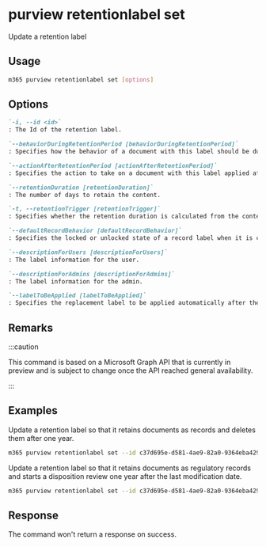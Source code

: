 
# purview retentionlabel set

Update a retention label

## Usage

```sh
m365 purview retentionlabel set [options]
```

## Options

```md definition-list
`-i, --id <id>`
: The Id of the retention label.

`--behaviorDuringRetentionPeriod [behaviorDuringRetentionPeriod]`
: Specifies how the behavior of a document with this label should be during the retention period. Allowed values: `doNotRetain`, `retain`, `retainAsRecord`, `retainAsRegulatoryRecord`.

`--actionAfterRetentionPeriod [actionAfterRetentionPeriod]`
: Specifies the action to take on a document with this label applied after the retention period. Allowed values: `none`, `delete`, `startDispositionReview`.

`--retentionDuration [retentionDuration]`
: The number of days to retain the content.

`-t, --retentionTrigger [retentionTrigger]`
: Specifies whether the retention duration is calculated from the content creation date, labeled date, or last modification date. Allowed values: `dateLabeled`, `dateCreated`, `dateModified`, `dateOfEvent`.

`--defaultRecordBehavior [defaultRecordBehavior]`
: Specifies the locked or unlocked state of a record label when it is created. Allowed values: `startLocked`, `startUnlocked`.

`--descriptionForUsers [descriptionForUsers]`
: The label information for the user.

`--descriptionForAdmins [descriptionForAdmins]`
: The label information for the admin.

`--labelToBeApplied [labelToBeApplied]`
: Specifies the replacement label to be applied automatically after the retention period of the current label ends.
```

<Global />

## Remarks

:::caution

This command is based on a Microsoft Graph API that is currently in preview and is subject to change once the API reached general availability.

:::

## Examples

Update a retention label so that it retains documents as records and deletes them after one year.

```sh
m365 purview retentionlabel set --id c37d695e-d581-4ae9-82a0-9364eba4291e --behaviorDuringRetentionPeriod retainAsRecord --actionAfterRetentionPeriod delete --retentionDuration 365
```

Update a retention label so that it retains documents as regulatory records and starts a disposition review one year after the last modification date.

```sh
m365 purview retentionlabel set --id c37d695e-d581-4ae9-82a0-9364eba4291e --behaviorDuringRetentionPeriod retainAsRegulatoryRecord --actionAfterRetentionPeriod startDispositionReview --retentionDuration 365 --retentionTrigger dateModified
```

## Response

The command won't return a response on success.
